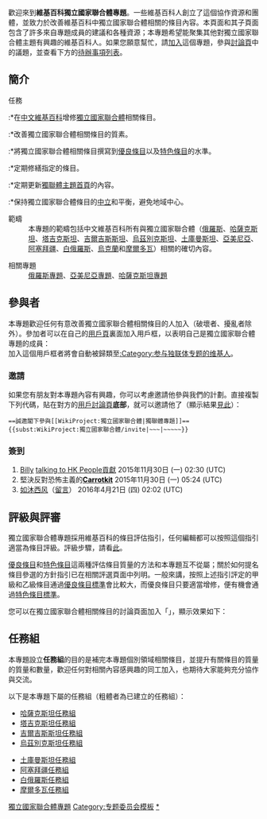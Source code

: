 {{维基专题状态|semi-active|WP:CIS|WP:獨聯體}}
歡迎來到'''維基百科獨立國家聯合體專題'''。一些維基百科人創立了這個協作資源和團體，並致力於改善維基百科中獨立國家聯合體相關的條目內容。本頁面和其子頁面包含了許多來自專題成員的建議和各種資源；本專題希望能聚集其他對獨立國家聯合體主題有興趣的維基百科人。如果您願意幫忙，請[[#參與者|加入]]這個專題，參與[[WikiProject_talk:獨立國家聯合體|討論頁]]中的議題，並查看下方的[[#任務|待辦事項列表]]。

<!-- 可在此插入一張與主題相關的自由版權圖片，建議靠右對齊。 -->
== 簡介 ==
; 任務
:*在[[中文維基百科|中文維基百科]]增修[[獨立國家聯合體|獨立國家聯合體]]相關條目。
:*改善獨立國家聯合體相關條目的質素。
:*將獨立國家聯合體相關條目撰寫到[[Wikipedia:优良条目|優良條目]]以及[[Wikipedia:典范条目|特色條目]]的水準。
:*定期修繕指定的條目。
:*定期更新[[Portal:獨立國家聯合體|獨聯體主題首頁]]的內容。
:*保持獨立國家聯合體條目的[[Wikipedia:中立的观点|中立]]和平衡，避免地域中心。

; 範疇
: 本專題的範疇包括中文維基百科所有與獨立國家聯合體（[[俄羅斯|俄羅斯]]、[[哈薩克斯坦|哈薩克斯坦]]、[[塔吉克斯坦|塔吉克斯坦]]、[[吉爾吉斯斯坦|吉爾吉斯斯坦]]、[[烏茲別克斯坦|烏茲別克斯坦]]、[[土庫曼斯坦|土庫曼斯坦]]、[[亞美尼亞|亞美尼亞]]、[[阿塞拜疆|阿塞拜疆]]、[[白俄羅斯|白俄羅斯]]、[[烏克蘭|烏克蘭]]和[[摩爾多瓦|摩爾多瓦]]）相關的確切內容。

; 相關專題
: [[WikiProject:俄羅斯|俄羅斯專題]]、[[WikiProject:亞美尼亞|亞美尼亞專題]]、[[WikiProject:哈薩克斯坦|哈薩克斯坦專題]]

== 參與者 ==
本專題歡迎任何有意改善獨立國家聯合體相關條目的人加入（破壞者、擾亂者除外）。參加者可以在自己的[[Wikipedia:用戶頁|用戶頁]]裏面加入用戶框{{tl|User WPCIS}}，以表明自己是獨立國家聯合體專題的成員：
{{User WPCIS}}
<br style="clear:both;">
加入這個用戶框者將會自動被歸類至[[:Category:参与独联体专题的维基人|:Category:参与独联体专题的维基人]]。

=== 邀請 ===
如果您有朋友對本專題內容有興趣，你可以考慮邀請他參與我們的計劃。直接複製下列代碼，貼在對方的[[Wikipedia:討論頁|用戶討論頁]]'''底部'''，就可以邀請他了（顯示結果[[WikiProject:獨立國家聯合體/invite|見此]]）：
<pre>
==誠邀閣下參與[[WikiProject:獨立國家聯合體|獨聯體專題]]==
{{subst:WikiProject:獨立國家聯合體/invite|~~~|~~~~~}}
</pre>
<!--;註解
*在「f」參數填入獨立國家聯合體某國的國際域名縮寫，就能夠邀請對方參與本專題的某個任務組，加入方法[[Wikipedia:東南亞專題/invite|詳見此]]。-->

=== 簽到 ===
#[[User:Billytanghh|Billy]] [[User_talk:Billytanghh|talking to HK People]][[Special:Contributions/Billytanghh|貢獻]] 2015年11月30日 (一) 02:30 (UTC)
#堅決反對恐怖主義的[[User:Carrotkit|<span style="color:black;">'''Carrotkit'''</span>]] 2015年11月30日 (一) 05:24 (UTC)
#[[User:如沐西风|如沐西风]]（[[User_talk:如沐西风|留言]]） 2016年4月21日 (四) 02:02 (UTC)

== 評級與評審 ==
獨立國家聯合體專題採用維基百科的條目評估指引，任何編輯都可以按照這個指引適當為條目評級。評級步驟，請看[[WikiProject:條目質量評級|此]]。

[[Wikipedia:优良条目|優良條目]]和[[Wikipedia:典范条目|特色條目]]這兩種評估條目質量的方法和本專題互不從屬；關於如何提名條目參選的方針指引已在相關評選頁面中列明。一般來講，按照上述指引評定的甲級和乙級條目通過[[Wikipedia:優良條目標準|優良條目標準]]會比較大，而優良條目只要適當增修，便有機會通過[[Wikipedia:典範條目標準|特色條目標準]]。

您可以在獨立國家聯合體相關條目的討論頁面加入「{{tl|WikiProject CIS}}」，顯示效果如下：
{{WikiProject CIS|class=NA|category=no}}

{{Articles by Quality|topic=独联体|project=獨立國家聯合體|format=toc}}
{{Articles by Importance|topic=独联体|project=獨立國家聯合體|format=toc}}

== 任務組 ==
<span class="noprint plainlinksneverexpand">本專題設立'''任務組'''的目的是補完本專題個別領域相關條目，並提升有關條目的質量的質量和數量，歡迎任何對相關內容感興趣的同工加入，也期待大家能夠充分協作與交流。

以下是本專題下屬的任務組（粗體者為已建立的任務組）：
{{multicol}}
*[[WikiProject:獨立國家聯合體/哈薩克斯坦任務組|哈薩克斯坦任務組]]
*[[WikiProject:獨立國家聯合體/塔吉克斯坦任務組|塔吉克斯坦任務組]]
*[[WikiProject:獨立國家聯合體/吉爾吉斯斯坦任務組|吉爾吉斯斯坦任務組]]
*[[WikiProject:獨立國家聯合體/烏茲別克斯坦任務組|烏茲別克斯坦任務組]]
{{multicol-break}}
*[[WikiProject:獨立國家聯合體/土庫曼斯坦任務組|土庫曼斯坦任務組]]
*[[WikiProject:獨立國家聯合體/阿塞拜疆任務組|阿塞拜疆任務組]]
*[[WikiProject:獨立國家聯合體/白俄羅斯任務組|白俄羅斯任務組]]
*[[WikiProject:獨立國家聯合體/摩爾多瓦任務組|摩爾多瓦任務組]]
{{multicol-end}}</span>

{{Wikipedia policies and guidelines|state=collapsed}}
{{WikiProject Footer}}
[[Category:獨立國家聯合體專題|]]
[[Category:专题委员会模板|Category:专题委员会模板]]
[[Category:专题|*]]